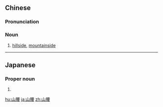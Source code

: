 ==Chinese==
{{zh-forms}}

===Pronunciation===
{{zh-pron
|m=shānyāo
|c=saan1 jiu1
|mn=soaⁿ-io
|cat=n
}}

===Noun===
{{zh-noun}}

# [[hillside]], [[mountainside]]

----

==Japanese==
{{ja-kanjitab|やま|こし}}

===Proper noun===
{{ja-pos|やまこし|proper}}

# {{surname|lang=ja|sort=やまこし}}

[[hu:山腰]]
[[ja:山腰]]
[[zh:山腰]]